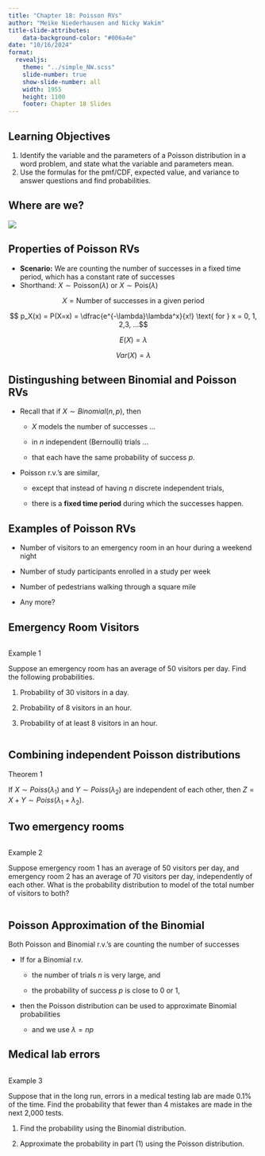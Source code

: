 ```yaml
---
title: "Chapter 18: Poisson RVs"
author: "Meike Niederhausen and Nicky Wakim"
title-slide-attributes:
    data-background-color: "#006a4e"
date: "10/16/2024"
format: 
  revealjs:
    theme: "../simple_NW.scss"
    slide-number: true
    show-slide-number: all
    width: 1955
    height: 1100
    footer: Chapter 18 Slides
---
```


## Learning Objectives

1.  Identify the variable and the parameters of a Poisson distribution in a word problem, and state what
    the variable and parameters mean.
2.  Use the formulas for the pmf/CDF, expected value, and variance to
    answer questions and find probabilities.
    
## Where are we?

![](../img_slides/course_map.png){fig-align="center"}

## Properties of Poisson RVs

-   **Scenario:** We are counting the number of successes in a fixed
    time period, which has a constant rate of successes
-   Shorthand: $X \sim \text{Poisson}(\lambda)$ or $X \sim \text{Pois}(\lambda)$

$$
X = \text{Number of successes in a given period}
$$

$$ p_X(x) = P(X=x) = \dfrac{e^{-\lambda}\lambda^x}{x!} \text{ for } x = 0, 1, 2,3, ...$$

$$ E(X) = \lambda$$

$$Var(X) = \lambda$$

## Distingushing between Binomial and Poisson RVs

-   Recall that if $X\sim Binomial(n,p)$, then

    -   $X$ models the number of successes ...

    -   in $n$ independent (Bernoulli) trials ...

    -   that each have the same probability of success $p$.

-   Poisson r.v.'s are similar,

    -   except that instead of having $n$ discrete independent trials,

    -   there is a **fixed time period** during which the successes happen.

## Examples of Poisson RVs

-   Number of visitors to an emergency room in an hour during a weekend
    night

-   Number of study participants enrolled in a study per week

-   Number of pedestrians walking through a square mile

-   Any more?

## Emergency Room Visitors

::: columns
::: {.column width="35%"}
::: example
::: ex-title
Example 1
:::
::: ex-cont
Suppose an emergency room has an average of 50 visitors
per day. Find the following probabilities.

1.  Probability of 30 visitors in a day.

2.  Probability of 8 visitors in an hour.

3.  Probability of at least 8 visitors in an hour.
:::
:::
:::
:::

## Combining independent Poisson distributions

::: theorem
::: thm-title
Theorem 1
:::
::: thm-cont
If $X\sim Poiss(\lambda_1)$ and
$Y\sim Poiss(\lambda_2)$ are independent of each other, then
$Z=X+Y\sim Poiss(\lambda_1 + \lambda_2)$.
:::
:::

## Two emergency rooms

::: columns
::: {.column width="35%"}
::: example
::: ex-title
Example 2
:::
::: ex-cont
Suppose emergency room 1 has an average of 50 visitors
per day, and emergency room 2 has an average of 70 visitors per day,
independently of each other. What is the probability distribution to
model of the total number of visitors to both?
:::
:::
:::
:::

## Poisson Approximation of the Binomial

Both Poisson and Binomial r.v.'s are counting the number of successes

-   If for a Binomial r.v.

    -   the number of trials $n$ is very large, and

    -   the probability of success $p$ is close to 0 or 1,

-   then the Poisson distribution can be used to approximate Binomial
    probabilities
    
    -   and we use $\lambda = np$

## Medical lab errors

::: columns
::: {.column width="35%"}
::: example
::: ex-title
Example 3
:::
::: ex-cont
Suppose that in the long run, errors in a medical
testing lab are made 0.1% of the time. Find the probability that fewer
than 4 mistakes are made in the next 2,000 tests.

1.  Find the probability using the Binomial distribution.

2.  Approximate the probability in part (1) using the Poisson distribution.
:::
:::
:::
:::